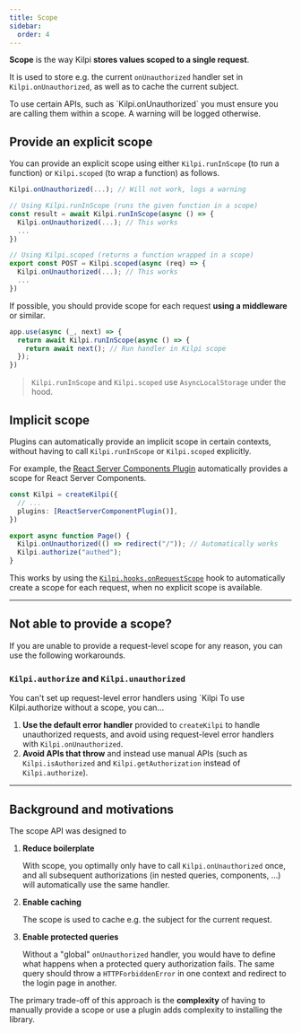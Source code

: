 ```yaml
---
title: Scope
sidebar:
  order: 4
---
```


**Scope** is the way Kilpi **stores values scoped to a single request**.

It is used to store e.g. the current `onUnauthorized` handler set in `Kilpi.onUnauthorized`, as well as to cache the current subject.

<Aside type="warning">
To use certain APIs, such as `Kilpi.onUnauthorized` you must ensure you are calling them within a scope. A warning will be logged otherwise.
</Aside>

## Provide an explicit scope

You can provide an explicit scope using either `Kilpi.runInScope` (to run a function) or `Kilpi.scoped` (to wrap a function) as follows.

```ts
Kilpi.onUnauthorized(...); // Will not work, logs a warning

// Using Kilpi.runInScope (runs the given function in a scope)
const result = await Kilpi.runInScope(async () => {
  Kilpi.onUnauthorized(...); // This works
  ...
})

// Using Kilpi.scoped (returns a function wrapped in a scope)
export const POST = Kilpi.scoped(async (req) => {
  Kilpi.onUnauthorized(...); // This works
  ...
})
```

If possible, you should provide scope for each request **using a middleware** or similar.

```ts
app.use(async (_, next) => {
  return await Kilpi.runInScope(async () => {
    return await next(); // Run handler in Kilpi scope
  });
})
```

> `Kilpi.runInScope` and `Kilpi.scoped` use `AsyncLocalStorage` under the hood.

## Implicit scope

Plugins can automatically provide an implicit scope in certain contexts, without having to call `Kilpi.runInScope` or `Kilpi.scoped` explicitly.

For example, the [React Server Components Plugin](/docs/plugins/react-server-components) automatically provides a scope for React Server Components.


```ts {3,7}
const Kilpi = createKilpi({
  // ...
  plugins: [ReactServerComponentPlugin()],
})

export async function Page() {
  Kilpi.onUnauthorized(() => redirect("/")); // Automatically works
  Kilpi.authorize("authed"); 
}
```

This works by using the [`Kilpi.hooks.onRequestScope`](/docs/concepts/hooks#onrequestscope) hook to automatically create a scope for each request, when no explicit scope is available.

---

## Not able to provide a scope?

If you are unable to provide a request-level scope for any reason, you can use the following workarounds.

### `Kilpi.authorize` and `Kilpi.unauthorized`

You can't set up request-level error handlers using `Kilpi To use Kilpi.authorize without a scope, you can...

1. **Use the default error handler** provided to `createKilpi` to handle unauthorized requests, and avoid using request-level error handlers with `Kilpi.onUnauthorized`.
2. **Avoid APIs that throw** and instead use manual APIs (such as `Kilpi.isAuthorized` and `Kilpi.getAuthorization` instead of `Kilpi.authorize`).

---

## Background and motivations

The scope API was designed to

1. **Reduce boilerplate**

    With scope, you optimally only have to call `Kilpi.onUnauthorized` once, and all subsequent authorizations (in nested queries, components, ...) will automatically use the same handler.

2. **Enable caching**

    The scope is used to cache e.g. the subject for the current request.

3. **Enable protected queries**

    Without a "global" `onUnauthorized` handler, you would have to define what happens when a protected query authorization fails. The same query should throw a `HTTPForbiddenError` in one context and redirect to the login page in another.

The primary trade-off of this approach is the **complexity** of having to manually provide a scope or use a plugin adds complexity to installing the library.
